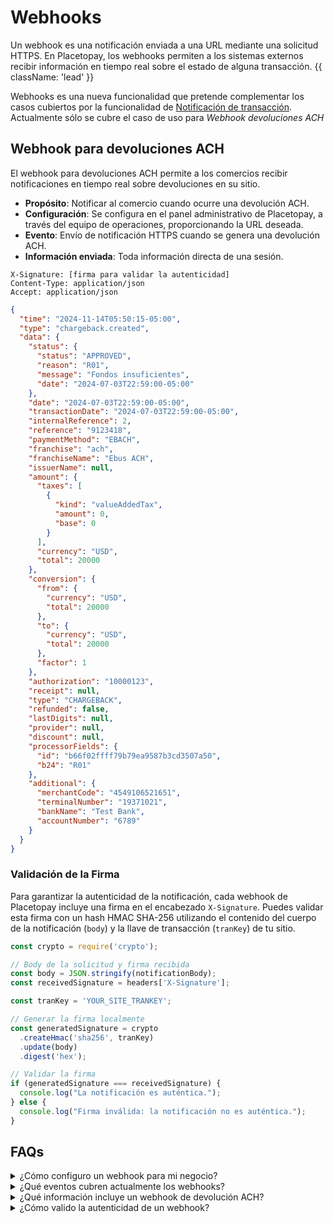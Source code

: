# Webhooks

Un webhook es una notificación enviada a una URL mediante una solicitud HTTPS. En Placetopay, los webhooks permiten a los sistemas externos recibir información en tiempo real sobre el estado de alguna transacción. {{ className: 'lead' }}

Webhooks es una nueva funcionalidad que pretende complementar los casos cubiertos por la funcionalidad de [Notificación de transacción](/gateway/notification). Actualmente sólo se cubre el caso de uso para _Webhook devoluciones ACH_
 
## Webhook para devoluciones ACH

El webhook para devoluciones ACH permite a los comercios recibir notificaciones en tiempo real sobre devoluciones en su sitio.

- **Propósito**: Notificar al comercio cuando ocurre una devolución ACH.
- **Configuración**: Se configura en el panel administrativo de Placetopay, a través del equipo de operaciones, proporcionando la URL deseada.
- **Evento**: Envío de notificación HTTPS cuando se genera una devolución ACH.
- **Información enviada**: Toda información directa de una sesión.

```plaintext {{ title: 'Headers' }}
X-Signature: [firma para validar la autenticidad]
Content-Type: application/json
Accept: application/json
```

```json {{ title: 'body' }}
{
  "time": "2024-11-14T05:50:15-05:00",
  "type": "chargeback.created",
  "data": {
    "status": {
      "status": "APPROVED",
      "reason": "R01",
      "message": "Fondos insuficientes",
      "date": "2024-07-03T22:59:00-05:00"
    },
    "date": "2024-07-03T22:59:00-05:00",
    "transactionDate": "2024-07-03T22:59:00-05:00",
    "internalReference": 2,
    "reference": "9123418",
    "paymentMethod": "EBACH",
    "franchise": "ach",
    "franchiseName": "Ebus ACH",
    "issuerName": null,
    "amount": {
      "taxes": [
        {
          "kind": "valueAddedTax",
          "amount": 0,
          "base": 0
        }
      ],
      "currency": "USD",
      "total": 20000
    },
    "conversion": {
      "from": {
        "currency": "USD",
        "total": 20000
      },
      "to": {
        "currency": "USD",
        "total": 20000
      },
      "factor": 1
    },
    "authorization": "10000123",
    "receipt": null,
    "type": "CHARGEBACK",
    "refunded": false,
    "lastDigits": null,
    "provider": null,
    "discount": null,
    "processorFields": {
      "id": "b66f02ffff79b79ea9587b3cd3507a50",
      "b24": "R01"
    },
    "additional": {
      "merchantCode": "4549106521651",
      "terminalNumber": "19371021",
      "bankName": "Test Bank",
      "accountNumber": "6789"
    }
  }
}
```

### Validación de la Firma

Para garantizar la autenticidad de la notificación, cada webhook de Placetopay incluye una firma en el encabezado `X-Signature`. Puedes validar esta firma con un hash HMAC SHA-256 utilizando el contenido del cuerpo de la notificación (`body`) y la llave de transacción (`tranKey`) de tu sitio.

```javascript {{ title: 'Validación en JavaScript' }}
const crypto = require('crypto');

// Body de la solicitud y firma recibida
const body = JSON.stringify(notificationBody);
const receivedSignature = headers['X-Signature'];

const tranKey = 'YOUR_SITE_TRANKEY';

// Generar la firma localmente
const generatedSignature = crypto
  .createHmac('sha256', tranKey)
  .update(body)
  .digest('hex');

// Validar la firma
if (generatedSignature === receivedSignature) {
  console.log("La notificación es auténtica.");
} else {
  console.log("Firma inválida: la notificación no es auténtica.");
}
```

## FAQs

<details>
<summary>¿Cómo configuro un webhook para mi negocio?</summary>
<p>Contacta al equipo de operaciones y proporciona la URL donde deseas recibir las notificaciones. Ellos se encargarán de configurarlo en el sistema administrativo.</p>
</details>

<details>
<summary>¿Qué eventos cubren actualmente los webhooks?</summary>
<p>El único evento disponible es <code>chargeback.created</code>, que corresponde a devoluciones ACH.</p>
</details>

<details>
<summary>¿Qué información incluye un webhook de devolución ACH?</summary>
<p>Incluye el tipo de evento, estado de la devolución, razones específicas (como fondos insuficientes), referencias internas, y detalles del monto.</p>
</details>

<details>
<summary>¿Cómo valido la autenticidad de un webhook?</summary>
<p>Valida la firma en el encabezado <code>X-Signature</code> utilizando HMAC SHA-256 con el <code>tranKey</code> de tu sitio. Consulta la documentación principal para ejemplos.</p>
</details>
